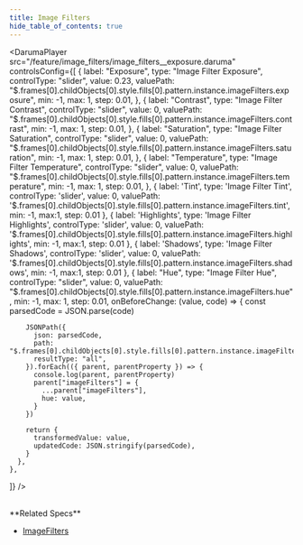 ```yaml
---
title: Image Filters
hide_table_of_contents: true
---
```



<DarumaPlayer
  src="/feature/image_filters/image_filters__exposure.daruma"
  controlsConfig={[
    {
      label: "Exposure",
      type: "Image Filter Exposure",
      controlType: "slider",
      value: 0.23,
      valuePath:
        "$.frames[0].childObjects[0].style.fills[0].pattern.instance.imageFilters.exposure",
      min: -1,
      max: 1,
      step: 0.01,
    },
    {
      label: "Contrast",
      type: "Image Filter Contrast",
      controlType: "slider",
      value: 0,
      valuePath:
        "$.frames[0].childObjects[0].style.fills[0].pattern.instance.imageFilters.contrast",
      min: -1,
      max: 1,
      step: 0.01,
    },
    {
      label: "Saturation",
      type: "Image Filter Saturation",
      controlType: "slider",
      value: 0,
      valuePath:
        "$.frames[0].childObjects[0].style.fills[0].pattern.instance.imageFilters.saturation",
      min: -1,
      max: 1,
      step: 0.01,
    },
    {
      label: "Temperature",
      type: "Image Filter Temperature",
      controlType: "slider",
      value: 0,
      valuePath:
        "$.frames[0].childObjects[0].style.fills[0].pattern.instance.imageFilters.temperature",
      min: -1,
      max: 1,
      step: 0.01,
    },
    {
      label:  'Tint',
      type: 'Image Filter Tint',
      controlType: 'slider',
      value: 0,
      valuePath: '$.frames[0].childObjects[0].style.fills[0].pattern.instance.imageFilters.tint',
      min: -1,
      max:1,
      step: 0.01
    },
    {
      label:  'Highlights',
      type: 'Image Filter Highlights',
      controlType: 'slider',
      value: 0,
      valuePath: '$.frames[0].childObjects[0].style.fills[0].pattern.instance.imageFilters.highlights',
      min: -1,
      max:1,
      step: 0.01
    },
    {
      label:  'Shadows',
      type: 'Image Filter Shadows',
      controlType: 'slider',
      value: 0,
      valuePath: '$.frames[0].childObjects[0].style.fills[0].pattern.instance.imageFilters.shadows',
      min: -1,
      max:1,
      step: 0.01
    },
    {
      label: "Hue",
      type: "Image Filter Hue",
      controlType: "slider",
      value: 0,
      valuePath:
        "$.frames[0].childObjects[0].style.fills[0].pattern.instance.imageFilters.hue",
      min: -1,
      max: 1,
      step: 0.01,
      onBeforeChange: (value, code) => {
        const parsedCode = JSON.parse(code)

        JSONPath({
          json: parsedCode,
          path: "$.frames[0].childObjects[0].style.fills[0].pattern.instance.imageFilters",
          resultType: "all",
        }).forEach(({ parent, parentProperty }) => {
          console.log(parent, parentProperty)
          parent["imageFilters"] = {
            ...parent["imageFilters"],
            hue: value,
          }
        })

        return {
          transformedValue: value,
          updatedCode: JSON.stringify(parsedCode),
        }
      },
    },

]}
/>

<br />
**Related Specs**

- [ImageFilters](/specs/vectorgraphics/image-filters)
